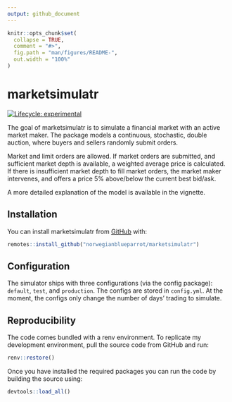 ```yaml
---
output: github_document
---
```


<!-- README.md is generated from README.Rmd. Please edit that file -->

```r
knitr::opts_chunk$set(
  collapse = TRUE,
  comment = "#>",
  fig.path = "man/figures/README-",
  out.width = "100%"
)
```

# marketsimulatr

<!-- badges: start -->
[![Lifecycle: experimental](https://img.shields.io/badge/lifecycle-experimental-orange.svg)](https://lifecycle.r-lib.org/articles/stages.html#experimental)
<!-- badges: end -->

The goal of marketsimulatr is to simulate a financial market with an active market maker. The package models a continuous, stochastic, double auction, where buyers and sellers randomly submit orders.

Market and limit orders are allowed. If market orders are submitted, and sufficient market depth is available, a weighted average price is calculated. If there is insufficient market depth to fill market orders, the market maker intervenes, and offers a price 5% above/below the current best bid/ask. 

A more detailed explanation of the model is available in the vignette.

## Installation

You can install marketsimulatr from [GitHub](https://www.github.com) with:

``` r
remotes::install_github("norwegianblueparrot/marketsimulatr")
```

## Configuration
The simulator ships with three configurations (via the config package): `default`, `test`, and `production`. The configs are stored in `config.yml`. At the moment, the configs only change the number of days' trading to simulate.

## Reproducibility
The code comes bundled with a renv environment. To replicate my development environment, pull the source code from GitHub and run:

``` r
renv::restore()
```

Once you have installed the required packages you can run the code by building the source using:

``` r
devtools::load_all()
```
